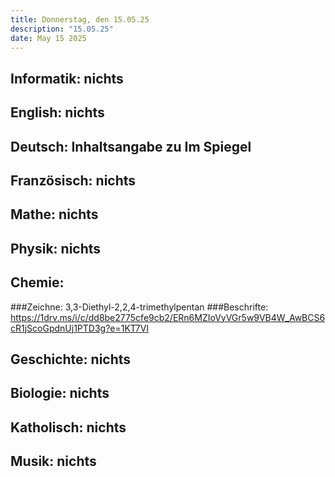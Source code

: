 ```yaml
---
title: Donnerstag, den 15.05.25
description: "15.05.25"
date: May 15 2025
---
```

## Informatik: nichts
## English: nichts
## Deutsch: Inhaltsangabe zu Im Spiegel
## Französisch: nichts
## Mathe: nichts
## Physik: nichts
## Chemie: 
###Zeichne: 3,3-Diethyl-2,2,4-trimethylpentan
###Beschrifte: https://1drv.ms/i/c/dd8be2775cfe9cb2/ERn6MZIoVyVGr5w9VB4W_AwBCS6cR1jScoGpdnUj1PTD3g?e=1KT7VI
## Geschichte: nichts
## Biologie: nichts
## Katholisch: nichts
## Musik: nichts